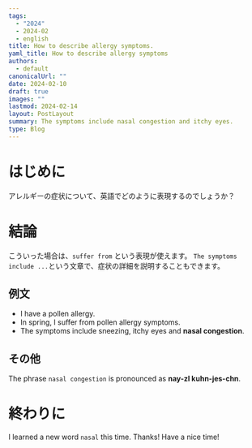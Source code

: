 ```yaml
---
tags:
  - "2024"
  - 2024-02
  - english
title: How to describe allergy symptoms.
yaml_title: How to describe allergy symptoms
authors:
  - default
canonicalUrl: ""
date: 2024-02-10
draft: true
images: ""
lastmod: 2024-02-14
layout: PostLayout
summary: The symptoms include nasal congestion and itchy eyes.
type: Blog
---
```


# はじめに

アレルギーの症状について、英語でどのように表現するのでしょうか？

# 結論

こういった場合は、`suffer from` という表現が使えます。
`The symptoms include ...`という文章で、症状の詳細を説明することもできます。

## 例文

- I have a pollen allergy.
- In spring, I suffer from pollen allergy symptoms.
- The symptoms include sneezing, itchy eyes and **nasal congestion**.

## その他

The phrase `nasal congestion` is pronounced as **nay-zl kuhn-jes-chn**.

# 終わりに

I learned a new word `nasal` this time.
Thanks!
Have a nice time!
